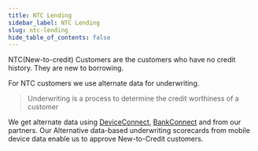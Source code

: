```yaml
---
title: NTC Lending
sidebar_label: NTC Lending
slug: ntc-lending
hide_table_of_contents: false
---
```



NTC(New-to-credit) Customers are the customers who have no credit history. They are new to borrowing.

For NTC customers we use alternate data for underwriting.

> Underwriting is a process to determine the credit worthiness of a customer

We get alternate data using [DeviceConnect](/products/device-connect), [BankConnect](/products/bank-connect) and from our partners.
Our Alternative data-based underwriting scorecards from mobile device data enable us to approve New-to-Credit customers.

